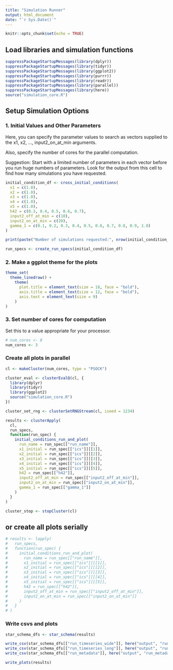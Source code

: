 ```yaml
---
title: "Simulation Runner"
output: html_document
date: "`r Sys.Date()`"
---
```


```r
knitr::opts_chunk$set(echo = TRUE)
```

## Load libraries and simulation functions

```r
suppressPackageStartupMessages(library(dplyr))
suppressPackageStartupMessages(library(tidyr))
suppressPackageStartupMessages(library(ggplot2))
suppressPackageStartupMessages(library(purrr))
suppressPackageStartupMessages(library(readr))
suppressPackageStartupMessages(library(parallel))
suppressPackageStartupMessages(library(here))
source("simulation_core.R")
```

## Setup Simulation Options

### 1. Initial Values and Other Parameters

Here, you can specify the parameter values to search as vectors supplied to the x1, x2, ..., input2_on_at_min arguments.

Also, specify the number of cores for the parallel computation.

Suggestion: Start with a limited number of parameters in each vector before you run huge numbers of parameters. Look for the output from this cell to find how many simulations you have requested.

```r
initial_condition_df <- cross_initial_conditions(
  x1 = c(1.0),
  x2 = c(1.0),
  x3 = c(1.0),
  x4 = c(1.0),
  x5 = c(1.0),
  h42 = c(0.3, 0.4, 0.5, 0.6, 0.7),
  input2_off_at_min = c(10),
  input2_on_at_min = c(20),
  gamma_1 = c(0.1, 0.2, 0.3, 0.4, 0.5, 0.6, 0.7, 0.8, 0.9, 1.0)
)

print(paste("Number of simulations requested:", nrow(initial_condition_df), sep = " "))

run_specs <- create_run_specs(initial_condition_df)
```

### 2. Make a ggplot theme for the plots

```r
theme_set(
  theme_linedraw() +
    theme(
      plot.title = element_text(size = 18, face = "bold"),
      axis.title = element_text(size = 12, face = "bold"),
      axis.text = element_text(size = 9)
    )
)
```

### 3. Set number of cores for computation

Set this to a value appropriate for your processor.

```r
# num_cores <- 8
num_cores <- 3
```

### Create all plots in parallel

```r
cl <- makeCluster(num_cores, type = "PSOCK")

cluster_eval <- clusterEvalQ(cl, {
  library(dplyr)
  library(tidyr)
  library(ggplot2)
  source("simulation_core.R")
})

cluster_set_rng <- clusterSetRNGStream(cl, iseed = 1234)

results <- clusterApply(
  cl,
  run_specs,
  function(run_spec) {
    initial_conditions_run_and_plot(
      run_name = run_spec[["run_name"]],
      x1_initial = run_spec[["ics"]][[1]],
      x2_initial = run_spec[["ics"]][[2]],
      x3_initial = run_spec[["ics"]][[3]],
      x4_initial = run_spec[["ics"]][[4]],
      x5_initial = run_spec[["ics"]][[5]],
      h42 = run_spec[["h42"]],
      input2_off_at_min = run_spec[["input2_off_at_min"]],
      input2_on_at_min = run_spec[["input2_on_at_min"]],
      gamma_1 = run_spec[["gamma_1"]]
    )
  }
)

cluster_stop <- stopCluster(cl)
```

## or create all plots serially

```r
# results <- lapply(
#   run_specs,
#   function(run_spec) {
#     initial_conditions_run_and_plot(
#       run_name = run_spec[["run_name"]],
#       x1_initial = run_spec[["ics"]][[1]],
#       x2_initial = run_spec[["ics"]][[2]],
#       x3_initial = run_spec[["ics"]][[3]],
#       x4_initial = run_spec[["ics"]][[4]],
#       x5_initial = run_spec[["ics"]][[5]],
#       h42 = run_spec[["h42"]],
#       input2_off_at_min = run_spec[["input2_off_at_min"]],
#       input2_on_at_min = run_spec[["input2_on_at_min"]]
#     )
#   }
# )
```

### Write csvs and plots

```r
star_schema_dfs <- star_schema(results)

write_csv(star_schema_dfs[["run_timeseries_wide"]], here("output", "run_timeseries_wide.csv"), col_names = TRUE, na = "")
write_csv(star_schema_dfs[["run_timeseries_long"]], here("output", "run_timeseries_long.csv"), col_names = TRUE, na = "")
write_csv(star_schema_dfs[["run_metadata"]], here("output", "run_metadata.csv"), col_names = TRUE, na = "")

write_plots(results)
```
